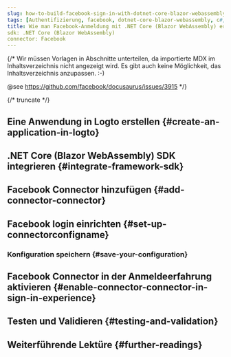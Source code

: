 ```yaml
---
slug: how-to-build-facebook-sign-in-with-dotnet-core-blazor-webassembly-and-logto
tags: [Authentifizierung, facebook, dotnet-core-blazor-webassembly, c#, soziale Anmeldung, Anmeldung, Login]
title: Wie man Facebook-Anmeldung mit .NET Core (Blazor WebAssembly) erstellt
sdk: .NET Core (Blazor WebAssembly)
connector: Facebook
---
```


{/*
  Wir müssen Vorlagen in Abschnitte unterteilen, da importierte MDX im Inhaltsverzeichnis nicht angezeigt wird.
  Es gibt auch keine Möglichkeit, das Inhaltsverzeichnis anzupassen. :-)

  @see https://github.com/facebook/docusaurus/issues/3915
*/}




{/* truncate */}

<Intro connector={connector} sdk=".NET Core (Blazor WebAssembly)" link="https://learn.microsoft.com/en-us/aspnet/core/blazor/hosting-models#blazor-webassembly" />

## Eine Anwendung in Logto erstellen \{#create-an-application-in-logto}

<CreateApplication type="Single Page App" framework=".NET Core (Blazor WebAssembly)" />

## .NET Core (Blazor WebAssembly) SDK integrieren \{#integrate-framework-sdk}

<IntegrateSdk />

## Facebook Connector hinzufügen \{#add-connector-connector}

<AddSocialConnector connector={connector} framework=".NET Core (Blazor WebAssembly)" />

## Facebook login einrichten \{#set-up-connectorconfigname}

<ConnectorGuide />

### Konfiguration speichern \{#save-your-configuration}

<SaveYourConfiguration connector={connector} />

## Facebook Connector in der Anmeldeerfahrung aktivieren \{#enable-connector-connector-in-sign-in-experience}

<EnableSocialConnector connector={connector} />

## Testen und Validieren \{#testing-and-validation}

<TestingAndValidation connector={connector} sdk=".NET Core (Blazor WebAssembly)" />

## Weiterführende Lektüre \{#further-readings}

<FurtherReadings />